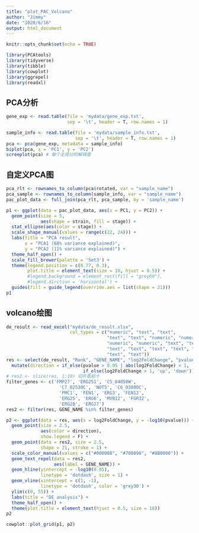---
title: "plot_PAC_Volcano"
author: "Jimmy"
date: "2020/6/16"
output: html_document
---

```{r setup, include=FALSE}
knitr::opts_chunk$set(echo = TRUE)
```

```{r message=FALSE, warning=FALSE}
library(PCAtools)
library(tidyverse)
library(tibble)
library(cowplot)
library(ggrepel)
library(readxl)
```

## PCA分析
```{r warning=FALSE}
gene_exp <- read.table(file = 'mydata/gene_exp.txt', 
                       sep = '\t', header = T, row.names = 1)

sample_info <- read.table(file = 'mydata/sample_info.txt', 
                          sep = '\t', header = T, row.names = 1)
pca <- pca(gene_exp, metadata = sample_info)
biplot(pca, x = 'PC1', y = 'PC2')
screeplot(pca) # 每个主成分的解释度
```

## 自定义PCA图
```{r}
pca_rlt <- rownames_to_column(pca$rotated, var = "sample_name")
pca_sample <- rownames_to_column(sample_info, var = "sample_name")
pac_plot_data <- full_join(pca_rlt, pca_sample, by = 'sample_name')

p1 <- ggplot(data = pac_plot_data, aes(x = PC1, y = PC2)) +
  geom_point(size = 5,
             aes(shape = strain, fill = stage)) +
  stat_ellipse(aes(color = stage)) +
  scale_shape_manual(values = range(c(22, 24))) +
  labs(title = "PCA result",
       x = "PCA1 (68% variance explained)",
       y = "PCA2 (11% variance explained)") +
  theme_half_open() +
  scale_fill_brewer(palette = 'Set3') +
  theme(legend.position = c(0.77, 0.3),
        plot.title = element_text(size = 18, hjust = 0.5)) +
        #legend.background = element_rect(fill = "grey60"),
        #legend.dirction = 'horizontal') +
  guides(fill = guide_legend(override.aes = list(shape = 21)))
p1
```
## volcano绘图
```{r message=FALSE, warning=FALSE}
de_result <- read_excel("mydata/de_result.xlsx", 
                        col_types = c("numeric", "text", "text", 
                                      "text", "text", "numeric", "numeric", 
                                      "numeric", "numeric", "text", "text", 
                                      "text", "text", "text", "text", "text", 
                                      "text", "text"))
res <- select(de_result, "Rank", "GENE_NAME", "log2FoldChange", "pvalue") %>% 
  mutate(direction = if_else(pvalue > 0.05 | abs(log2FoldChange) < 1, 'NC',
                             if_else(log2FoldChange > 1, 'up', 'down')))
# res2 <- slice(res, 1:10) 切片取前十
filter_genes <- c('FMP27', 'ERG251', 'C5_04050W',
                    'C7_02530C', 'NOT5', 'C6_03800C',
                    'PMC1', 'FEN1', 'ERG3', 'FEN12',
                    'ERG25', 'ERG6', 'MVB12', 'FGR32',
                    'ERG28', 'ERG27')
res2 <- filter(res, GENE_NAME %in% filter_genes)

p2 <- ggplot(data = res, aes(x = log2FoldChange, y = -log10(pvalue))) +
  geom_point(size = 2.5, 
             aes(color = direction), 
             show.legend = F) +
  geom_point(data = res2, size = 2.5,
             shape = 21, stroke = 1) +
  scale_color_manual(values = c("#00008B", "#708090", "#8B0000")) +
  geom_text_repel(data = res2, 
                  aes(label = GENE_NAME)) +
  geom_hline(yintercept = -log10(0.05), 
             linetype = 'dotdash', size = 1) +
  geom_vline(xintercept = c(1, -1), 
             linetype = 'dotdash', color = 'grey30') +
  ylim(c(0, 55)) +
  labs(title = "DE analysis") +
  theme_half_open() +
  theme(plot.title = element_text(hjust = 0.5, size = 18))
p2  

cowplot::plot_grid(p1, p2)
```

